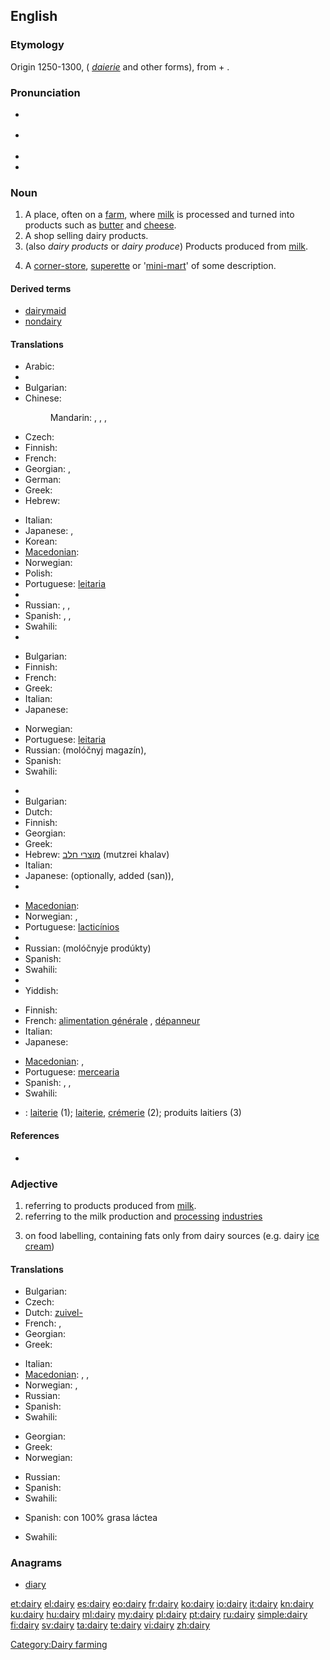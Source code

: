 ==English==

{{wikipedia}}

===Etymology===
Origin 1250-1300, ({{etyl|enm}} ''[[daierie]]'' and other forms), from {{term|dey||dairymaid}} + {{term|-ery}}.

===Pronunciation===
* {{a|UK}} {{IPA|/ˈdɛəɹi/}}
* {{a|US}} {{IPA|/ˈdɛɹi/|/ˈdeɪ.ɻi/}}
* {{audio|en-us-dairy.ogg|Audio (US)}}
* {{rhymes|ɛəri}}

===Noun===
{{en-noun|dair|ies}}

# A place, often on a [[farm]], where [[milk]] is processed and turned into products such as [[butter]] and [[cheese]].
# A shop selling dairy products.
# (also ''dairy products'' or ''dairy produce'') Products produced from [[milk]].
# {{New Zealand}} A [[corner-store]], [[superette]] or '[[mini-mart]]' of some description.

====Derived terms====
* [[dairymaid]]
* [[nondairy]]

====Translations====
{{trans-top|place, where milk is processed}}
* Arabic: {{t|ar|ملبنة|f|tr=malbana|sc=Arab}}
* {{trreq|hy}}
* Bulgarian: {{t|bg|мандра|f}}
* Chinese:
*: Mandarin: {{t|zh|奶牛場|sc=Hani}}, {{t|zh|奶牛场|tr=nǎiniúchǎng|sc=Hani}}, {{t|zh|乳牛場|sc=Hani}}, {{t|zh|乳牛场|tr=rǔniúchǎng|sc=Hani}}
* Czech: {{t+|cs|mlékárna|f}}
* Finnish: {{t-|fi|meijeri}}
* French: {{t|fr|laiterie|f}}
* Georgian: {{t|ka|ერბო-კარაქის ქარხანა|tr=erbo-karak'is k'arxana|sc=Geor}}, {{t|ka|რძის ფერმა|tr=rjis p'erma|sc=Geor}}
* German: {{t+|de|Molkerei|f}}
* Greek: {{t+|el|γαλακτοκομείο|n|tr=galaktokomeío}}
* Hebrew: {{t|he|מחלבה|f|tr=makhlava|sc=Hebr}}
{{trans-mid}}
* Italian: {{t-|it|caseificio|m}}
* Japanese: {{t|ja|牧場|tr=ぼくじょう, bokujō}}, {{t|ja|酪農|tr=らくのう, rakunō|sc=Jpan}}
* Korean: {{t|ko|낙농공장|tr=nagnong gongjang|sc=Kore}}
* [[Macedonian]]: {{t|mk|млекарница|f|tr=mlekárnica}}
* Norwegian: {{t-|no|meieri|n}}
* Polish: {{t|pl|mleczarnia|f}}
* Portuguese: [[leitaria]] {{f}}
* {{trreq|ro}}
* Russian: {{t|ru|маслобойня|f|tr=maslobójnja|sc=Cyrl}}, {{t|ru|маслодельня|f|tr=maslodél'nja|sc=Cyrl}}, {{t|ru|молочная ферма|f|tr=molóčnaja férma|sc=Cyrl}}
* Spanish: {{t+|es|granja|f}}, {{t-|es|granja lechera|f}}, {{t+|es|establo|m}}
* Swahili: {{t+|sw|shajara|xs=Swahili}}
* {{trreq|tr}}
{{trans-bottom}}

{{trans-top|shop selling dairy products}}
* Bulgarian: {{t|bg|млекарница|f}}
* Finnish: {{t+|fi|maitokauppa}}
* French: {{t+|fr|crémerie}}
* Greek: {{t+|el|γαλακτοπωλείο|n|tr=galaktopoleío}}
* Italian: {{t+|it|latteria|f}}
* Japanese: {{t|ja|日用雑貨店|tr=nichiyōzakkaten}}
{{trans-mid}}
* Norwegian: {{t-|no|melkebutikk|m}}
* Portuguese: [[leitaria]] {{f}}
* Russian: {{t|ru|молочный}} {{t|ru|магазин|m}} (molóčnyj magazín), {{t|ru|молочная|f|tr=molóčnaja}}
* Spanish: {{t-|es|lechería|f}}
* Swahili: {{t+|sw|shajara|xs=Swahili}}
{{trans-bottom}}

{{trans-top|products produced from milk}}
* {{trreq|hy}}
* Bulgarian: {{t|bg|млечни произведения}}
* Dutch: {{t+|nl|zuivel|m}}
* Finnish: {{t-|fi|maitotuote|p|alt=maitotuotteet}}
* Georgian: {{t|ka|რძის პროდუქტები|p|tr=rjis produk'tebi|sc=Geor}}
* Greek: {{t+|el|γαλακτοκομικά|n|p|tr=galaktokomiká}}
* Hebrew: [[מוצרי חלב]] (mutzrei khalav) {{m|p}}
* Italian: {{t+|it|latticini|m|p}}
* Japanese: {{t|ja|牛乳屋|tr=gyūnyūya}} (optionally, added {{Jpan|さん}} (san)), {{t|ja|牛乳販売店|tr=gyūnyūhanbaiten}}
* {{trreq|ko}}
{{trans-mid}}
* [[Macedonian]]: {{t|mk|млечни производи|m|p|tr=mléčni proízvodi}}
* Norwegian: {{t-|no|meieriprodukter|n}}, {{t-|no|melkeprodukter|n}}
* Portuguese: [[lacticínios]] {{p}}
* {{trreq|ro}}
* Russian: {{t|ru|молочные}} {{t|ru|продукты|p}}  (molóčnyje prodúkty)
* Spanish: {{t-|es|lácteos|m|p}}
* Swahili: {{t+|sw|shajara|xs=Swahili}}
* {{trreq|tr}}
* Yiddish: {{t|yi|מילכיקס|n|tr=milkhiks|sc=Hebr|xs=Yiddish}}
{{trans-bottom}}

{{trans-top|corner-store, superette or 'mini-mart' of some description}}
* Finnish: {{t-|fi|lähikauppa}}
* French: [[alimentation générale]] {{f}}, {{qualifier|Canada}} [[dépanneur]] {{m}}
* Italian: {{t+|it|alimentari|m}}
* Japanese: {{t+|ja|コンビニ|tr=konbini}}
{{trans-mid}}
* [[Macedonian]]: {{t|mk|гранап|m|tr=gránap}},  {{t|mk|бакалница|f|tr=bakálnica}}
* Portuguese: [[mercearia]] {{f}}
* Spanish: {{qualifier|Mexico}} {{t-|es|tiendita|f}}, {{t-|es|minisúper|m}}, {{t-|es|supercito|f}}
* Swahili: {{t+|sw|shajara|xs=Swahili}}
{{trans-bottom}}

{{checktrans-top|to be checked}}
* {{ttbc|fr}}: [[laiterie]] {{f}} (1); [[laiterie]], [[crémerie]] (2); produits laitiers {{m}} {{p}} (3)
{{trans-mid}}
{{trans-bottom}}

====References====
* {{R:American Heritage 2006}}

===Adjective===
{{en-adj|-}}

# referring to products produced from [[milk]].
# referring to the milk production and [[processing]] [[industries]]
# {{British}} on food labelling, containing fats only from dairy sources (e.g. dairy [[ice cream]])

====Translations====
{{trans-top|referring to products produced from milk}}
* Bulgarian: {{t|bg|млечен}}
* Czech: {{t+|cs|mléčný|m}}
* Dutch: [[zuivel-]]
* French: {{t+|fr|laitier|m}}, {{t+|fr|laitière|f}}
* Georgian: {{t|ka|რძის|tr=rjis|sc=Geor}}
* Greek: {{t+|el|γαλακτοκομικός|m|tr=galaktokomikós}}
{{trans-mid}}
* Italian: {{t-|it|caseario}}
* [[Macedonian]]: {{t|mk|млечен|m|tr=mléčen}},  {{t|mk|млечна|f|tr=mléčna}},  {{t|mk|млечно|n|tr=mléčno}}
* Norwegian: {{t-|no|meieri-}}, {{t-|no|melke-}}
* Russian: {{t|ru|молочный}}
* Spanish: {{t-|es|lácteo}}
* Swahili: {{t+|sw|shajara|xs=Swahili}}
{{trans-bottom}}

{{trans-top|referring to the milk production and processing industries}}
* Georgian: {{t|ka|რძის|tr=rjis|sc=Geor}}
* Greek: {{t+|el|γαλακτοκομικός|m|tr=galaktokomikós}}
* Norwegian: {{t-|no|meieri-}}
{{trans-mid}}
* Russian: {{t|ru|молочный}}
* Spanish: {{t-|es|lácteo}}
* Swahili: {{t+|sw|shajara|xs=Swahili}}
{{trans-bottom}}

{{trans-top|on food labelling, containing fats only from dairy sources}}
* Spanish: con 100% grasa láctea
{{trans-mid}}
* Swahili: {{t+|sw|shajara|xs=Swahili}}
{{trans-bottom}}

===Anagrams===
* [[diary#English|diary]]

[[Category:Dairy farming]]

[[et:dairy]]
[[el:dairy]]
[[es:dairy]]
[[eo:dairy]]
[[fr:dairy]]
[[ko:dairy]]
[[io:dairy]]
[[it:dairy]]
[[kn:dairy]]
[[ku:dairy]]
[[hu:dairy]]
[[ml:dairy]]
[[my:dairy]]
[[pl:dairy]]
[[pt:dairy]]
[[ru:dairy]]
[[simple:dairy]]
[[fi:dairy]]
[[sv:dairy]]
[[ta:dairy]]
[[te:dairy]]
[[vi:dairy]]
[[zh:dairy]]